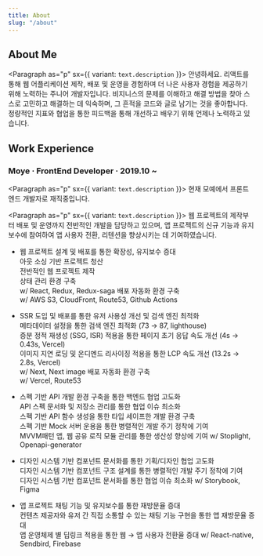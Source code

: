 ```yaml
---
title: About
slug: "/about"
---
```



## About Me

<Paragraph as="p" sx={{ variant: `text.description` }}>
  안녕하세요. 리액트를 통해 웹 어플리케이션 제작, 배포 및 운영을 경험하며 더
  나은 사용자 경험을 제공하기 위해 노력하는 주니어 개발자입니다. 비지니스의
  문제를 이해하고 해결 방법을 찾아 스스로 고민하고 해결하는 데 익숙하며, 그
  흔적을 코드와 글로 남기는 것을 좋아합니다. 정량적인 지표와 협업을 통한
  피드백을 통해 개선하고 배우기 위해 언제나 노력하고 있습니다.
</Paragraph>

## Work Experience

### Moye · FrontEnd Developer · 2019.10 ~

<Paragraph as="p" sx={{ variant: `text.description` }}>
  현재 모예에서 프론트엔드 개발자로 재직중입니다.
</Paragraph>

<Paragraph as="p" sx={{ variant: `text.description` }}>
  웹 프로젝트의 제작부터 배포 및 운영까지 전반적인 개발을 담당하고 있으며, 앱
  프로젝트의 신규 기능과 유지 보수에 참여하여 앱 사용자 전환, 리텐션을
  향상시키는 데 기여하였습니다.
</Paragraph>

<ul>
  <li>웹 프로젝트 설계 및 배포를 통한 확장성, 유지보수 증대</li>
  <Paragraph as="p" sx={{ variant: "text.description" }}>
    아웃 소싱 기반 프로젝트 청산
    <br />
    전반적인 웹 프로젝트 제작
    <br />
    상태 관리 환경 구축
    <br />
  </Paragraph>
  <Paragraph as="p" sx={{ variant: "text.highlight" }}>
    w/ React, Redux, Redux-saga
  </Paragraph>
  <Paragraph as="p" sx={{ variant: "text.description" }}>
    배포 자동화 환경 구축
    <br />
  </Paragraph>
  <Paragraph as="p" sx={{ variant: "text.highlight" }}>
    w/ AWS S3, CloudFront, Route53, Github Actions
  </Paragraph>
</ul>

<ul>
  <li>SSR 도입 및 배포를 통한 유저 사용성 개선 및 검색 엔진 최적화</li>
  <Paragraph as="p" sx={{ variant: "text.description" }}>
    메타데이터 설정을 통한 검색 엔진 최적화 (73 → 87, lighthouse)
    <br />
    증분 정적 재생성 (SSG, ISR) 적용을 통한 페이지 초기 응답 속도 개선 (4s →
    0.43s, Vercel)
    <br />
    이미지 지연 로딩 및 온디멘드 리사이징 적용을 통한 LCP 속도 개선 (13.2s →
    2.8s, Vercel)
    <br />
  </Paragraph>
  <Paragraph as="p" sx={{ variant: "text.highlight" }}>
    w/ Next, Next image
  </Paragraph>
  <Paragraph as="p" sx={{ variant: "text.description" }}>
    배포 자동화 환경 구축
    <br />
  </Paragraph>
  <Paragraph as="p" sx={{ variant: "text.highlight" }}>
    w/ Vercel, Route53
  </Paragraph>
</ul>

<ul>
  <li>스펙 기반 API 개발 환경 구축을 통한 백엔드 협업 고도화</li>
  <Paragraph as="p" sx={{ variant: "text.description" }}>
    API 스펙 문서화 및 저장소 관리를 통한 협업 이슈 최소화
    <br />
    스펙 기반 API 함수 생성을 통한 타입 세이프한 개발 환경 구축
    <br />
    스펙 기반 Mock 서버 운용을 통한 병렬적인 개발 주기 정착에 기여
    <br />
    MVVM패턴 앱, 웹 공유 로직 모듈 관리를 통한 생산성 향상에 기여
  </Paragraph>
  <Paragraph as="p" sx={{ variant: "text.highlight" }}>
    w/ Stoplight, Openapi-generator
  </Paragraph>
</ul>

<ul>
  <li>디자인 시스템 기반 컴포넌트 문서화를 통한 기획/디자인 협업 고도화</li>
  <Paragraph as="p" sx={{ variant: "text.description" }}>
    디자인 시스템 기반 컴포넌트 구조 설계를 통한 병렬적인 개발 주기 정착에 기여
    <br />
    디자인 시스템 기반 컴포넌트 문서화를 통한 협업 이슈 최소화
  </Paragraph>
  <Paragraph as="p" sx={{ variant: "text.highlight" }}>
    w/ Storybook, Figma
  </Paragraph>
</ul>

<ul>
  <li>앱 프로젝트 채팅 기능 및 유지보수를 통한 재방문율 증대</li>
  <Paragraph as="p" sx={{ variant: "text.description" }}>
    컨텐츠 제공자와 유저 간 직접 소통할 수 있는 채팅 기능 구현을 통한 앱
    재방문율 증대
    <br />앱 운영체제 별 딥링크 적용을 통한 웹 → 앱 사용자 전환율 증대
  </Paragraph>
  <Paragraph as="p" sx={{ variant: "text.highlight" }}>
    w/ React-native, Sendbird, Firebase
  </Paragraph>
</ul>
